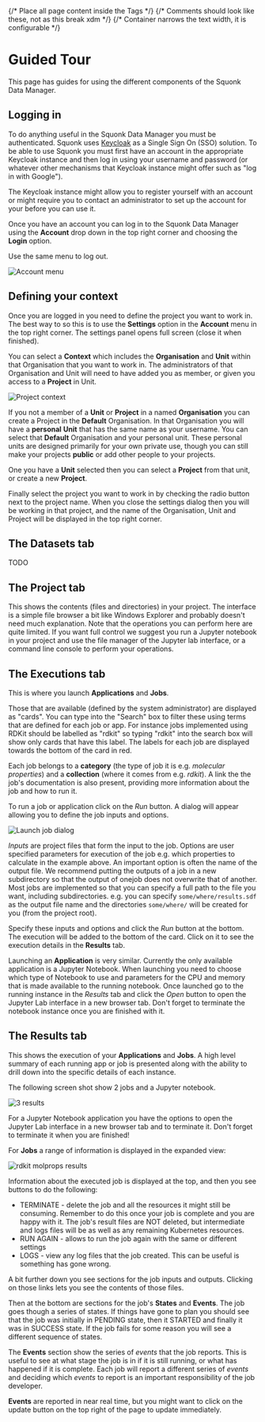 
<Head>
  <title>Data Manager User Documentation - Guided tour</title>
</Head>

<Layout>
{/* Place all page content inside the <Layout /> Tags */}
{/* Comments should look like these, not <!-- --> as this break xdm */}
{/* Container narrows the text width, it is configurable */}
<Container>

# Guided Tour

This page has guides for using the different components of the Squonk Data Manager.

## Logging in

To do anything useful in the Squonk Data Manager you must be authenticated. Squonk uses
[Keycloak](https://www.keycloak.org/) as a Single Sign On (SSO) solution. To be able to use Squonk you must first
have an account in the appropriate Keycloak instance and then log in using your username and password (or whatever other
mechanisms that Keycloak instance might offer such as "log in with Google").

The Keycloak instance might allow you to register yourself with an account or might require you to contact an
administrator to set up the account for your before you can use it.

Once you have an account you can log in to the Squonk Data Manager using the **Account** drop down in the top right
corner and choosing the **Login** option.

Use the same menu to log out.

<Image src={login} alt="Account menu" />

## Defining your context

Once you are logged in you need to define the project you want to work in.
The best way to so this is to use the **Settings** option in the **Account** menu in the top right corner.
The settings panel opens full screen (close it when finished).

You can select a **Context** which includes the **Organisation** and **Unit** within that Organisation that you want to
work in. The administrators of that Organisation and Unit will need to have added you as member, or given you access to a
**Project** in Unit.

<Image src={project_context} alt="Project context" />

If you not a member of a **Unit** or **Project** in a named **Organisation** you can create a Project in the **Default**
Organisation. In that Organisation you will have a **personal** **Unit** that has the same name as your username. You can
select that **Default** Organisation and your personal unit. These personal units are designed primarily for your own
private use, though you can still make your projects **public** or add other people to your projects.

One you have a **Unit** selected then you can select a **Project** from that unit, or create a new **Project**.

Finally select the project you want to work in by checking the radio button next to the project name.
When you close the settings dialog then you will be working in that project, and the name of the Organisation, Unit and
Project will be displayed in the top right corner.


## The Datasets tab

TODO

## The Project tab

This shows the contents (files and directories) in your project.
The interface is a simple file browser a bit like Windows Explorer and probably doesn't need much explanation.
Note that the operations you can perform here are quite limited. If you want full control we suggest you run a Jupyter
notebook in your project and use the file manager of the Jupyter lab interface, or a command line console to perform your
operations.


## The Executions tab

This is where you launch **Applications** and **Jobs**.

Those that are available (defined by the system administrator) are displayed as "cards". You can type into the "Search"
box to filter these using terms that are defined for each job or app. For instance jobs implemented using RDKit should
be labelled as "rdkit" so typing "rdkit" into the search box will show only cards that have this label. The labels for
each job are displayed towards the bottom of the card in red.

Each job belongs to a **category** (the type of job it is e.g. *molecular properties*) and a **collection** (where
it comes from e.g. *rdkit*). A link the the job's documentation is also present, providing more information about the
job and how to run it.

To run a job or application click on the *Run* button. A dialog will appear allowing you to define the job inputs and
options.

<Image src={job_launch} alt="Launch job dialog" />

*Inputs* are project files that form the input to the job. Options are user specified parameters for execution of the
job e.g. which properties to calculate in the example above. An important option is often the name of the output file.
We recommend putting the outputs of a job in a new subdirectory so that the output of onejob does not overwrite that of
another.
Most jobs are implemented so that you can specify a full path to the file you want, including subdirectories. e.g. you
can specify `some/where/results.sdf` as the output file name and the directories `some/where/` will be created for you
(from the project root).

Specify these inputs and options and click the *Run* button at the bottom. The execution will be added to the bottom of
the card. Click on it to see the execution details in the **Results** tab.

Launching an **Application** is very similar. Currently the only available application is a Jupyter Notebook.
When launching you need to choose which type of Notebook to use and parameters for the CPU and memory that is made
available to the running notebook. Once launched go to the running instance in the *Results* tab and click the *Open*
button to open the Jupyter Lab interface in a new browser tab. Don't forget to terminate the notebook instance once
you are finished with it.


## The Results tab

This shows the execution of your **Applications** and **Jobs**. A high level summary of each running app or job is
presented along with the ability to drill down into the specific details of each instance.

The following screen shot show 2 jobs and a Jupyter notebook.

<Image src={results_1} alt="3 results" />

For a Jupyter Notebook application you have the options to open the Jupyter Lab interface in a new browser tab and
to terminate it. Don't forget to terminate it when you are finished!

For **Jobs** a range of information is displayed in the expanded view:

<Image src={results_2} alt="rdkit molprops results" />

Information about the executed job is displayed at the top, and then you see buttons to do the following:

- TERMINATE - delete the job and all the resources it might still be consuming. Remember to do this once your job is
  complete and you are happy with it. The job's result files are NOT deleted, but intermediate and logs files will be as
  well as any remaining Kubernetes resources.
- RUN AGAIN - allows to run the job again with the same or different settings
- LOGS - view any log files that the job created. This can be useful is something has gone wrong.

A bit further down you see sections for the job inputs and outputs. Clicking on those links lets you see the contents of
those files.

Then at the bottom are sections for the job's **States** and **Events**. The job goes though a series of states. If things
have gone to plan you should see that the job was initially in PENDING state, then it STARTED and finally it was in
SUCCESS state. If the job fails for some reason you will see a different sequence of states.

The **Events** section show the series of *events* that the job reports. This is useful to see at what stage the job is
in if it is still running, or what has happened if it is complete. Each job will report a different series of *events*
and deciding which *events* to report is an important responsibility of the job developer.

**Events** are reported in near real time, but you might want to click on the update button on the top right of the page
to update immediately.

</Container>
</Layout>
